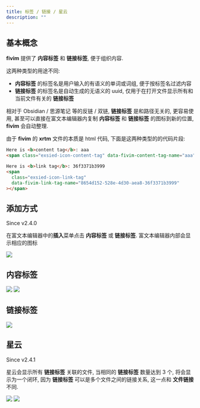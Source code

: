 ```yaml
---
title: 标签 / 链接 / 星云
description: ""
---
```



## 基本概念

**fivim** 提供了 **内容标签** 和 **链接标签**, 便于组织内容.

这两种类型的用途不同:

- **内容标签** 的标签名是用户输入的有语义的单词或词组, 便于按标签名过滤内容
- **链接标签** 的标签名是自动生成的无语义的 uuid, 仅用于在打开文件显示所有和当前文件有关的 **链接标签**

相对于 Obsidian / 思源笔记 等的反链 / 双链, **链接标签** 是和路径无关的, 更容易使用, 甚至可以直接在富文本编辑器内复制 **内容标签** 和 **链接标签** 的图标到新的位置, **fivim** 会自动整理.

由于 **fivim** 的 **xrtm** 文件的本质是 html 代码, 下面是这两种类型的的代码片段:

```html
Here is <b>content tag</b>: aaa
<span class="exsied-icon-content-tag" data-fivim-content-tag-name="aaa"></span>

Here is <b>link tag</b>: 36f3371b3999
<span
  class="exsied-icon-link-tag"
  data-fivim-link-tag-name="8654d152-528e-4d30-aea8-36f3371b3999"
></span>
```

## 添加方式

Since v2.4.0

在富文本编辑器中的**插入**菜单点击 **内容标签** 或 **链接标签**. 富文本编辑器内部会显示相应的图标

<Img src="/add_tags.png" />

## 内容标签

<Img src="/content_tags_list.png" />
<Img src="/content_tags_detail_list.png" />

## 链接标签

<Img src="/link_tags_list.png" />

## 星云

Since v2.4.1

星云会显示所有 **链接标签** 关联的文件, 当相同的 **链接标签** 数量达到 3 个, 将会显示为一个闭环, 因为 **链接标签** 可以是多个文件之间的链接关系, 这一点和 **文件链接** 不同.

<Img src="/nebula_btn.png" />

<Img src="/nebula.png" />
